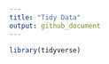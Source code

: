```yaml
---
title: "Tidy Data"
output: github_document
---
```


```r
library(tidyverse)
```
















































